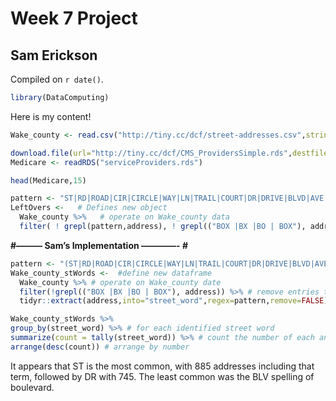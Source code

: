 # Week 7 Project

## Sam Erickson

<!-- leave this material as is -->
Compiled on `r date()`.

```r
library(DataComputing)
```
<!-- put your content after this line -->

Here is my content!

```r
Wake_county <- read.csv("http://tiny.cc/dcf/street-addresses.csv",stringsAsFactors = FALSE)
```

```r
download.file(url="http://tiny.cc/dcf/CMS_ProvidersSimple.rds",destfile="serviceProviders.rds")
Medicare <- readRDS("serviceProviders.rds")
```


```r
head(Medicare,15)
```

```r
pattern <- "ST|RD|ROAD|CIR|CIRCLE|WAY|LN|TRAIL|COURT|DR|DRIVE|BLVD|AVE|AVENUE|PKWY|HALL|PLACE|PL|PARKWA|LOOP|PATH|TERRACE|BLV|FARM|LANE|CT|NCSU|TRL" # Defines a string, ST or RD or ROAD
LeftOvers <-   # Defines new object
  Wake_county %>%   # operate on Wake_county data
  filter( ! grepl(pattern,address), ! grepl(("BOX |BX |BO | BOX"), address))  # Keep only terms for which ST, RD, or ROAD do not appear in the address, nor do they include ' Box '. 
```


**#--------- Sam's Implementation ------------- #**

```r
pattern <- "(ST|RD|ROAD|CIR|CIRCLE|WAY|LN|TRAIL|COURT|DR|DRIVE|BLVD|AVE|AVENUE|PKWY|HALL|PLACE|PL|PARKWA|LOOP|PATH|TERRACE|BLV|FARM|LANE|CT|NCSU|TRL)" # This regex matches with any entry that has any of the included phrases. The parenthensis is necessary for the extract function.
Wake_county_stWords <-  #define new dataframe
  Wake_county %>% # operate on Wake_county date
  filter(!grepl(("BOX |BX |BO | BOX"), address)) %>% # remove entries that are post office boxes
  tidyr::extract(address,into="street_word",regex=pattern,remove=FALSE) # create new variable called street_word which contains the recognized and extracted string
```

```r
Wake_county_stWords %>%
group_by(street_word) %>% # for each identified street word
summarize(count = tally(street_word)) %>% # count the number of each and display in new table
arrange(desc(count)) # arrange by number
```

It appears that ST is the most common, with 885 addresses including that term, followed by DR with 745. The least common was the BLV spelling of boulevard.

